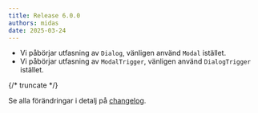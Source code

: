 ```yaml
---
title: Release 6.0.0
authors: midas
date: 2025-03-24
---
```


- Vi påbörjar utfasning av `Dialog`, vänligen använd `Modal` istället.
- Vi påbörjar utfasning av `ModalTrigger`, vänligen använd `DialogTrigger` istället.

{/* truncate */}

Se alla förändringar i detalj på [changelog](https://github.com/migrationsverket/midas/releases/tag/v6.0.0).
